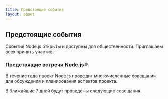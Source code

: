 ```yaml
---
title: Предстоящие события
layout: about
---
```


## Предстоящие события

События Node.js открыты и доступны для общественности. Приглашаем всех принять участие.

### Предстоящие встречи Node.js®️

В течение года проект Node.js проводит многочисленные совещания для обсуждения и планирования аспектов проекта.

В ближайшие 7 дней будут проведены следующие совещания.

<UpcomingMeetings />
